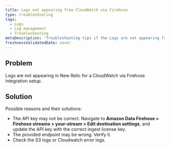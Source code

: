 ```yaml
---
title: Logs not appearing from CloudWatch via Firehose
type: troubleshooting
tags:
  - Logs
  - Log management
  - Troubleshooting
metaDescription: 'Troubleshooting tips if the Logs are not appearing from CloudWatch via Firehose.'
freshnessValidatedDate: never
---
```


## Problem

Logs are not appearing in New Relic for a CloudWatch via Firehose integration setup.

## Solution

Possible reasons and their solutions:

* The API key may not be correct. Navigate to <DNT>**Amazon Data Firehose > Firehose streams > your-stream > Edit destination settings**</DNT>, and update the API key with the correct ingest license key.
* The provided endpoint may be wrong. Verify it.
* Check the S3 logs or Cloudwatch error logs.
